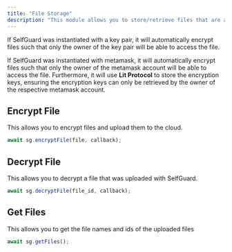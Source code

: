 ```yaml
---
title: "File Storage"
description: "This module allows you to store/retrieve files that are automatically encrypted."
---
```


<Info>If SelfGuard was instantiated with a key pair, it will automatically encrypt files such that only the owner of the key pair will be able to access the file.</Info>

<Tip>If SelfGuard was instantiated with metamask, it will automatically encrypt files such that only the owner of the metamask account will be able to access the file. Furthermore, it will use <b>Lit Protocol</b> to store the encryption keys, ensuring the encryption keys can only be retrieved by the owner of the respective metamask account. </Tip>

## Encrypt File
This allows you to encrypt files and upload them to the cloud.
```js
await sg.encryptFile(file, callback);
```

## Decrypt File 
This allows you to decrypt a file that was uploaded with SelfGuard.
```js
await sg.decryptFile(file_id, callback);
```

## Get Files
This allows you to get the file names and ids of the uploaded files
```js
await sg.getFiles();
```